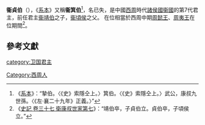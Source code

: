 '''衞貞伯'''（{{bd|？||前867年|catIdx=J}}），《[[系本|系本]]》又稱'''衞箕伯'''<ref>《[[S:世本|系本]]》：“摯伯。〈《史》索隱仝上。〉箕伯。〈《史》索隱仝上。〉武公，康叔九世孫。〈《左‧襄二十九年》正義。〉”</ref>，名已失，是中國[[西周|西周]]時代[[諸侯國|諸侯國]][[衞國|衞國]]的第7代君主，前任君主[[衞靖伯|衞靖伯]]之子，[[衞頃侯|衞頃侯]]之父。
在位相當於西周中期[[周懿王|周懿王]]、[[周夷王|周夷王]]在位期間<ref>《[[S:史記/卷037|史記 卷三十七 衛康叔世家第七]]》：“靖伯卒，子貞伯立。貞伯卒，子頃侯立。”</ref>。

==參考文獻==
{{reflist|2}}

{{start box}}
{{s-before|父[[衞靖伯|衞靖伯]]}}
{{s-title|[[衞國君主|衞國君主]]|？ - 前867年}}
{{s-after|子[[衞頃侯|衞頃侯]]}}
{{end box}}
{{卫国君主}}
{{中国君主小作品}}

[[category:卫国君主|category:卫国君主]]
[[Category:西周人|Category:西周人]]